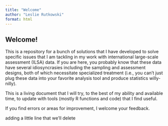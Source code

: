 ```yaml
---
title: "Welcome"
author: "Leslie Rutkowski"
format: html
---
```


## Welcome!

This is a repository for a bunch of solutions that I have developed to solve specific issues that I am tackling in my work with international large-scale assessment (ILSA) data. If you are here, you probably know that these data have several idiosyncrasies including the sampling and assessment designs, both of which necessitate specialized treatment (i.e., you can't just plug these data into your favorite analysis tool and produce statistics willy-nilly).

This is a living document that I will try, to the best of my ability and available time, to update with tools (mostly R functions and code) that I find useful.

If you find errors or areas for improvement, I welcome your feedback. 

adding a little line that we'll delete
